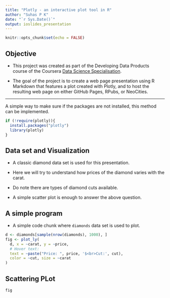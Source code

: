 ```yaml
---
title: "Plotly - an interactive plot tool in R"
author: "Suhas P K"
date: "`r Sys.Date()`"
output: ioslides_presentation
---
```

```r
knitr::opts_chunk$set(echo = FALSE)
```

## Objective
- This project was created as part of the Developing Data Products course of the Coursera [Data Science Specialisation](https://www.coursera.org/specializations/jhu-data-science).

- The goal of the project is to create a web page presentation using R Markdown that features a plot created with Plotly, and to host the resulting web page on either GitHub Pages, RPubs, or NeoCities.

---

A simple way to make sure if the packages are not installed, this method can be implemented.

```r
if (!require(plotly)){
  install.packages("plotly")
  library(plotly)
}
```

## Data set and Visualization

- A classic diamond data set is used for this presentation.

- Here we will try to understand how prices of the diamond varies with the carat.

- Do note there are types of diamond cuts available.

- A simple scatter plot is enough to answer the above question.


## A simple program 

- A simple code chunk where `diamonds` data set is used to plot.
```r
d <- diamonds[sample(nrow(diamonds), 1000), ]
fig <- plot_ly(
  d, x = ~carat, y = ~price,
  # Hover text:
  text = ~paste("Price: ", price, '$<br>Cut:', cut),
  color = ~cut, size = ~carat
)
```

## Scattering PLot

```r
fig
```


